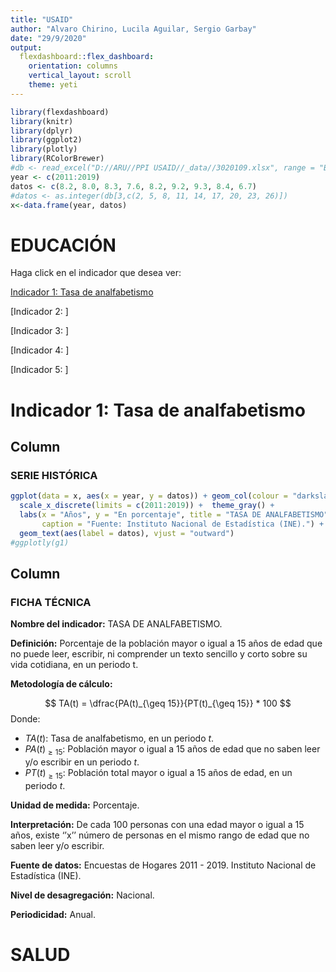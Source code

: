 ---
title: "USAID"
author: "Alvaro Chirino, Lucila Aguilar, Sergio Garbay"
date: "29/9/2020"
output: 
  flexdashboard::flex_dashboard:
    orientation: columns
    vertical_layout: scroll
    theme: yeti
---

```{r setup, include=FALSE}
library(flexdashboard)
library(knitr)
library(dplyr)
library(ggplot2)
library(plotly)
library(RColorBrewer)
#db <- read_excel("D://ARU//PPI USAID//_data//3020109.xlsx", range = "B9:AC13", col_names = FALSE)
year <- c(2011:2019)
datos <- c(8.2, 8.0, 8.3, 7.6, 8.2, 9.2, 9.3, 8.4, 6.7)
#datos <- as.integer(db[3,c(2, 5, 8, 11, 14, 17, 20, 23, 26)])
x<-data.frame(year, datos)
```

# __EDUCACIÓN__

Haga click en el indicador que desea ver:

[Indicador 1: Tasa de analfabetismo]

[Indicador 2: ]

[Indicador 3: ]

[Indicador 4: ]

[Indicador 5: ]


Indicador 1: Tasa de analfabetismo
=======================================================================

Column {data-width=600}
-----------------------------------------------------------------------

### __SERIE HISTÓRICA__

```{r}
ggplot(data = x, aes(x = year, y = datos)) + geom_col(colour = "darkslateblue", fill = "darkslateblue") + 
  scale_x_discrete(limits = c(2011:2019)) +  theme_gray() + 
  labs(x = "Años", y = "En porcentaje", title = "TASA DE ANALFABETISMO", 
       caption = "Fuente: Instituto Nacional de Estadística (INE).") +
  geom_text(aes(label = datos), vjust = "outward")
#ggplotly(g1)
```
 
Column {data-width=400}
-----------------------------------------------------------------------

### __FICHA TÉCNICA__

__Nombre del indicador:__ TASA DE ANALFABETISMO.

__Definición:__ Porcentaje de la población mayor o igual a 15 años de edad que no puede leer, escribir, ni comprender un texto sencillo y corto sobre su vida cotidiana, en un periodo t.

__Metodología de cálculo:__

$$ TA(t) = \dfrac{PA(t)_{\geq 15}}{PT(t)_{\geq 15}} * 100 $$
Donde:

- $TA(t)$: Tasa de analfabetismo, en un periodo $t$.
- $PA(t)_{\geq 15}$: Población mayor o igual a 15 años de edad que no saben leer y/o escribir en un periodo $t$.
- $PT(t)_{\geq 15}$: Población total mayor o igual a 15 años de edad, en un periodo $t$.

__Unidad de medida:__ Porcentaje.

__Interpretación:__ De cada 100 personas con una edad mayor o igual a 15 años, existe ''x'' número de personas en el mismo rango de edad que no saben leer y/o escribir.

__Fuente de datos:__ Encuestas de Hogares 2011 - 2019. Instituto Nacional de Estadística (INE).

__Nivel de desagregación:__ Nacional.

__Periodicidad:__ Anual.


# __SALUD__

